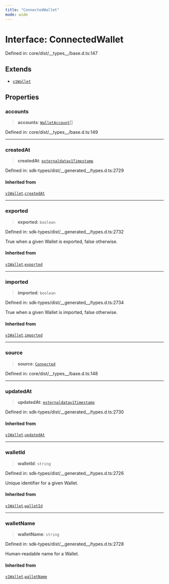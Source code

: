 ```yaml
---
title: "ConnectedWallet"
mode: wide
---
```

  
# Interface: ConnectedWallet

Defined in: core/dist/\_\_types\_\_/base.d.ts:147

## Extends

- [`v1Wallet`](../../../_turnkey/sdk-types/v1Wallet/readme)

## Properties

### accounts

> **accounts**: [`WalletAccount`](../WalletAccount/readme)[]

Defined in: core/dist/\_\_types\_\_/base.d.ts:149

***

### createdAt

> **createdAt**: [`externaldatav1Timestamp`](../../../_turnkey/sdk-types/externaldatav1Timestamp/readme)

Defined in: sdk-types/dist/\_\_generated\_\_/types.d.ts:2729

#### Inherited from

[`v1Wallet`](../../../_turnkey/sdk-types/v1Wallet/readme).[`createdAt`](../../../_turnkey/sdk-types/v1Wallet/readme#createdat)

***

### exported

> **exported**: `boolean`

Defined in: sdk-types/dist/\_\_generated\_\_/types.d.ts:2732

True when a given Wallet is exported, false otherwise.

#### Inherited from

[`v1Wallet`](../../../_turnkey/sdk-types/v1Wallet/readme).[`exported`](../../../_turnkey/sdk-types/v1Wallet/readme#exported)

***

### imported

> **imported**: `boolean`

Defined in: sdk-types/dist/\_\_generated\_\_/types.d.ts:2734

True when a given Wallet is imported, false otherwise.

#### Inherited from

[`v1Wallet`](../../../_turnkey/sdk-types/v1Wallet/readme).[`imported`](../../../_turnkey/sdk-types/v1Wallet/readme#imported)

***

### source

> **source**: [`Connected`](../WalletSource/readme#connected)

Defined in: core/dist/\_\_types\_\_/base.d.ts:148

***

### updatedAt

> **updatedAt**: [`externaldatav1Timestamp`](../../../_turnkey/sdk-types/externaldatav1Timestamp/readme)

Defined in: sdk-types/dist/\_\_generated\_\_/types.d.ts:2730

#### Inherited from

[`v1Wallet`](../../../_turnkey/sdk-types/v1Wallet/readme).[`updatedAt`](../../../_turnkey/sdk-types/v1Wallet/readme#updatedat)

***

### walletId

> **walletId**: `string`

Defined in: sdk-types/dist/\_\_generated\_\_/types.d.ts:2726

Unique identifier for a given Wallet.

#### Inherited from

[`v1Wallet`](../../../_turnkey/sdk-types/v1Wallet/readme).[`walletId`](../../../_turnkey/sdk-types/v1Wallet/readme#walletid)

***

### walletName

> **walletName**: `string`

Defined in: sdk-types/dist/\_\_generated\_\_/types.d.ts:2728

Human-readable name for a Wallet.

#### Inherited from

[`v1Wallet`](../../../_turnkey/sdk-types/v1Wallet/readme).[`walletName`](../../../_turnkey/sdk-types/v1Wallet/readme#walletname)
